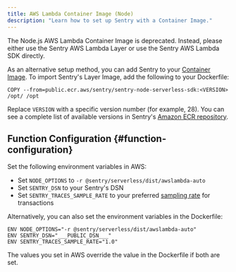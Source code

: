 ```yaml
---
title: AWS Lambda Container Image (Node)
description: "Learn how to set up Sentry with a Container Image."
---
```


<Alert level="warning" title="Deprecation Notice">

The Node.js AWS Lambda Container Image is deprecated.
Instead, please either use the <PlatformLink to="/layer/">Sentry AWS Lambda Layer</PlatformLink> or use the <PlatformLink to="/">Sentry AWS Lambda SDK</PlatformLink> directly.

</Alert>

As an alternative setup method, you can add Sentry to your [Container Image](https://docs.aws.amazon.com/lambda/latest/dg/images-create.html). To import Sentry's Layer Image, add the following to your Dockerfile:

```{tabTitle: Dockerfile}
COPY --from=public.ecr.aws/sentry/sentry-node-serverless-sdk:<VERSION> /opt/ /opt
```

Replace `VERSION` with a specific version number (for example, 28). You can see a complete list of available versions in Sentry's [Amazon ECR repository](https://gallery.ecr.aws/sentry/sentry-node-serverless-sdk).

## Function Configuration {#function-configuration}

Set the following environment variables in AWS:

- Set `NODE_OPTIONS` to `-r @sentry/serverless/dist/awslambda-auto`
- Set `SENTRY_DSN` to your Sentry's DSN
- Set `SENTRY_TRACES_SAMPLE_RATE` to your preferred [sampling rate](/platforms/python/configuration/sampling/#sampling-transaction-events) for transactions

Alternatively, you can also set the environment variables in the Dockerfile:

<SignInNote />

```{tabTitle: Dockerfile}
ENV NODE_OPTIONS="-r @sentry/serverless/dist/awslambda-auto"
ENV SENTRY_DSN="___PUBLIC_DSN___"
ENV SENTRY_TRACES_SAMPLE_RATE="1.0"
```

<Note>

The values you set in AWS override the value in the Dockerfile if both are set.

</Note>
